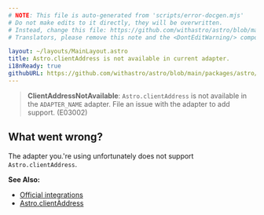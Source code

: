 ```yaml
---
# NOTE: This file is auto-generated from 'scripts/error-docgen.mjs'
# Do not make edits to it directly, they will be overwritten.
# Instead, change this file: https://github.com/withastro/astro/blob/main/packages/astro/src/core/errors/errors-data.ts
# Translators, please remove this note and the <DontEditWarning/> component.

layout: ~/layouts/MainLayout.astro
title: Astro.clientAddress is not available in current adapter.
i18nReady: true
githubURL: https://github.com/withastro/astro/blob/main/packages/astro/src/core/errors/errors-data.ts
---
```


<DontEditWarning />


> **ClientAddressNotAvailable**: `Astro.clientAddress` is not available in the `ADAPTER_NAME` adapter. File an issue with the adapter to add support. (E03002)

## What went wrong?
The adapter you.'re using unfortunately does not support `Astro.clientAddress`.

**See Also:**
-  [Official integrations](/en/guides/integrations-guide/#official-integrations)
-  [Astro.clientAddress](/en/reference/api-reference/#astroclientaddress)


